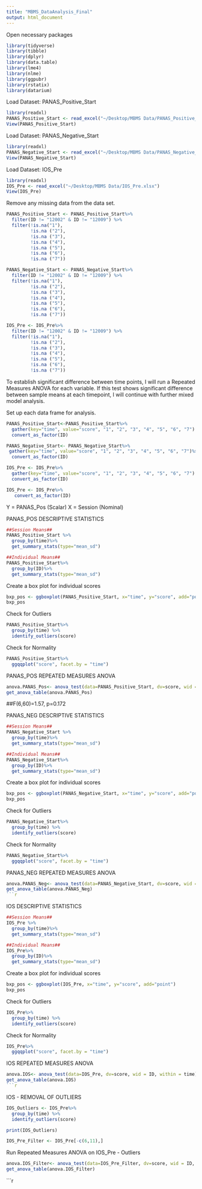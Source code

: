 ```yaml
---
title: "MBMS_DataAnalysis_Final"
output: html_document
---
```

Open necessary packages
```r
library(tidyverse)
library(tibble)
library(dplyr)
library(data.table)
library(lme4)
library(nlme)
library(ggpubr)
library(rstatix)
library(datarium)

```

Load Dataset: PANAS_Positive_Start
```r
library(readxl)
PANAS_Positive_Start <- read_excel("~/Desktop/MBMS Data/PANAS_Positive_Start.xlsx")
View(PANAS_Positive_Start)
```
Load Dataset: PANAS_Negative_Start
```r
library(readxl)
PANAS_Negative_Start <- read_excel("~/Desktop/MBMS Data/PANAS_Negative_Start.xlsx")
View(PANAS_Negative_Start)
```
Load Dataset: IOS_Pre
```r
library(readxl)
IOS_Pre <- read_excel("~/Desktop/MBMS Data/IOS_Pre.xlsx")
View(IOS_Pre)
```

Remove any missing data from the data set. 
```r
PANAS_Positive_Start <- PANAS_Positive_Start%>%
  filter(ID != "12002" & ID != "12009") %>%
  filter(!is.na("1"),
         !is.na ("2"), 
         !is.na ("3"),
         !is.na ("4"), 
         !is.na ("5"),
         !is.na ("6"), 
         !is.na ("7"))

PANAS_Negative_Start <- PANAS_Negative_Start%>%
  filter(ID != "12002" & ID != "12009") %>%
  filter(!is.na("1"),
         !is.na ("2"), 
         !is.na ("3"),
         !is.na ("4"), 
         !is.na ("5"),
         !is.na ("6"), 
         !is.na ("7"))

IOS_Pre <- IOS_Pre%>%
  filter(ID != "12002" & ID != "12009") %>%
  filter(!is.na("1"),
         !is.na ("2"), 
         !is.na ("3"),
         !is.na ("4"), 
         !is.na ("5"),
         !is.na ("6"), 
         !is.na ("7"))
```

To establish significant difference between time points, I will run a Repeated Measures ANOVA for each variable. If this test shows significant difference between sample means at each timepoint, I will continue with further mixed model analysis. 

Set up each data frame for analysis.
```r
PANAS_Positive_Start<-PANAS_Positive_Start%>%
  gather(key="time", value="score", "1", "2", "3", "4", "5", "6", "7") %>%
  convert_as_factor(ID)

PANAS_Negative_Start<- PANAS_Negative_Start%>%
 gather(key="time", value="score", "1", "2", "3", "4", "5", "6", "7")%>%
  convert_as_factor(ID)

IOS_Pre <- IOS_Pre%>%
  gather(key="time", value="score", "1", "2", "3", "4", "5", "6", "7") %>%
  convert_as_factor(ID)

IOS_Pre <- IOS_Pre%>%
   convert_as_factor(ID)

```

Y = PANAS_Pos (Scalar)
X = Session (Nominal)

PANAS_POS DESCRIPTIVE STATISTICS
```r
##Session Means##
PANAS_Positive_Start %>%
  group_by(time)%>%
  get_summary_stats(type="mean_sd")

```
```r
##Individual Means##
PANAS_Positive_Start%>%
  group_by(ID)%>%
  get_summary_stats(type="mean_sd")
```
Create a box plot for individual scores
```r
bxp_pos <- ggboxplot(PANAS_Positive_Start, x="time", y="score", add="point") 
bxp_pos
```
Check for Outliers 
```r
PANAS_Positive_Start%>%
  group_by(time) %>%
  identify_outliers(score)
```

Check for Normality
```r
PANAS_Positive_Start%>%
  ggqqplot("score", facet.by = "time")
```
PANAS_POS REPEATED MEASURES ANOVA
```r
anova.PANAS_Pos<- anova_test(data=PANAS_Positive_Start, dv=score, wid = ID, within = time)
get_anova_table(anova.PANAS_Pos)
```
##F(6,60)=1.57, p=0.172

PANAS_NEG DESCRIPTIVE STATISTICS
```r
##Session Means##
PANAS_Negative_Start %>%
  group_by(time)%>%
  get_summary_stats(type="mean_sd")

```

```r
##Individual Means##
PANAS_Negative_Start%>%
  group_by(ID)%>%
  get_summary_stats(type="mean_sd")
```

Create a box plot for individual scores
```r
bxp_pos <- ggboxplot(PANAS_Negative_Start, x="time", y="score", add="point") 
bxp_pos
```
Check for Outliers 
```r
PANAS_Negative_Start%>%
  group_by(time) %>%
  identify_outliers(score)
```
Check for Normality
```r
PANAS_Negative_Start%>%
  ggqqplot("score", facet.by = "time")
```
PANAS_NEG REPEATED MEASURES ANOVA
```r
anova.PANAS_Neg<- anova_test(data=PANAS_Negative_Start, dv=score, wid = ID, within = time)
get_anova_table(anova.PANAS_Neg)
```r
```

IOS DESCRIPTIVE STATISTICS
```r
##Session Means##
IOS_Pre %>%
  group_by(time)%>%
  get_summary_stats(type="mean_sd")

```

```r
##Individual Means##
IOS_Pre%>%
  group_by(ID)%>%
  get_summary_stats(type="mean_sd")
```

Create a box plot for individual scores
```r
bxp_pos <- ggboxplot(IOS_Pre, x="time", y="score", add="point") 
bxp_pos
```
Check for Outliers 
```r
IOS_Pre%>%
  group_by(time) %>%
  identify_outliers(score)
```
Check for Normality
```r
IOS_Pre%>%
  ggqqplot("score", facet.by = "time")
```
IOS REPEATED MEASURES ANOVA
```r
anova.IOS<- anova_test(data=IOS_Pre, dv=score, wid = ID, within = time)
get_anova_table(anova.IOS)
```r
```
IOS - REMOVAL OF OUTLIERS 
```r
IOS_Outliers <- IOS_Pre%>%
  group_by(time) %>%
  identify_outliers(score)

print(IOS_Outliers)

IOS_Pre_Filter <- IOS_Pre[-c(6,11),]
```
Run Repeated Measures ANOVA on IOS_Pre - Outliers 
```r
anova.IOS_Filter<- anova_test(data=IOS_Pre_Filter, dv=score, wid = ID, within = time)
get_anova_table(anova.IOS_Filter)
```



```r
